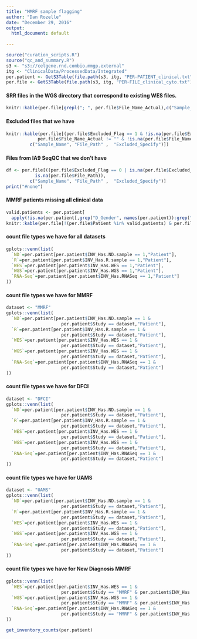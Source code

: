 ```yaml
---
title: "MMRF sample flagging"
author: "Dan Rozelle"
date: "December 29, 2016"
output:
  html_document: default
  
---
```

<style> 
table { 
    font-size: 70%; 
    border-spacing: 0px;
    border-collapse: collapse;
} 
</style>



```r
source("curation_scripts.R")
source("qc_and_summary.R")
s3 <- "s3://celgene.rnd.combio.mmgp.external"
itg <- "ClinicalData/ProcessedData/Integrated"
per.patient <- GetS3Table(file.path(s3, itg, "PER-PATIENT_clinical.txt"))
per.file <- GetS3Table(file.path(s3, itg, "PER-FILE_clinical_cyto.txt"))
```

#### SRR files in the WGS directory that correspond to existing WES files.
```r
knitr::kable(per.file[grepl("; ", per.file$File_Name_Actual),c("Sample_Name", "File_Name_Actual", "Sequencing_Type")])
```

#### Excluded files that we have 
```r
knitr::kable(per.file[(per.file$Excluded_Flag == 1 & !is.na(per.file$Excluded_Flag) & 
            per.file$File_Name_Actual != "" & !is.na(per.file$File_Name_Actual)),
         c("Sample_Name", "File_Path" ,  "Excluded_Specify")])
```

#### Files from IA9 SeqQC that we don't have
```r
df <- per.file[((per.file$Excluded_Flag == 0 | is.na(per.file$Excluded_Flag)) & 
           is.na(per.file$File_Path)),
         c("Sample_Name", "File_Path" ,  "Excluded_Specify")]
print("#none")
```

#### MMRF patients missing all clinical data
```r
valid.patients <- per.patient[
  apply(!is.na(per.patient[,grep("D_Gender", names(per.patient)):grep("^D_Best_Response$", names(per.patient))]), MARGIN = 1, any),"Patient"]
knitr::kable(per.file[!(per.file$Patient %in% valid.patients) & per.file$Study == "MMRF",c("Sample_Name", "File_Name_Actual", "Sequencing_Type")])
```

#### count file types we have for all datasets
```r
gplots::venn(list(
  `ND`=per.patient[per.patient$INV_Has.ND.sample == 1,"Patient"],
  `R`=per.patient[per.patient$INV_Has.R.sample == 1,"Patient"],
  `WES`=per.patient[per.patient$INV_Has.WES == 1,"Patient"],
  `WGS`=per.patient[per.patient$INV_Has.WGS == 1,"Patient"],
  `RNA-Seq`=per.patient[per.patient$INV_Has.RNASeq == 1,"Patient"]
))
```

#### count file types we have for MMRF
```r
dataset <- "MMRF"
gplots::venn(list(
  `ND`=per.patient[per.patient$INV_Has.ND.sample == 1 & 
                     per.patient$Study == dataset,"Patient"],
  `R`=per.patient[per.patient$INV_Has.R.sample == 1 & 
                     per.patient$Study == dataset,"Patient"],
  `WES`=per.patient[per.patient$INV_Has.WES == 1 & 
                     per.patient$Study == dataset,"Patient"],
  `WGS`=per.patient[per.patient$INV_Has.WGS == 1 & 
                     per.patient$Study == dataset,"Patient"],
  `RNA-Seq`=per.patient[per.patient$INV_Has.RNASeq == 1 & 
                     per.patient$Study == dataset,"Patient"]
))
```

#### count file types we have for DFCI
```r
dataset <- "DFCI"
gplots::venn(list(
  `ND`=per.patient[per.patient$INV_Has.ND.sample == 1 & 
                     per.patient$Study == dataset,"Patient"],
  `R`=per.patient[per.patient$INV_Has.R.sample == 1 & 
                     per.patient$Study == dataset,"Patient"],
  `WES`=per.patient[per.patient$INV_Has.WES == 1 & 
                     per.patient$Study == dataset,"Patient"],
  `WGS`=per.patient[per.patient$INV_Has.WGS == 1 & 
                     per.patient$Study == dataset,"Patient"],
  `RNA-Seq`=per.patient[per.patient$INV_Has.RNASeq == 1 & 
                     per.patient$Study == dataset,"Patient"]
))
```

#### count file types we have for UAMS
```r
dataset <- "UAMS"
gplots::venn(list(
  `ND`=per.patient[per.patient$INV_Has.ND.sample == 1 & 
                     per.patient$Study == dataset,"Patient"],
  `R`=per.patient[per.patient$INV_Has.R.sample == 1 & 
                     per.patient$Study == dataset,"Patient"],
  `WES`=per.patient[per.patient$INV_Has.WES == 1 & 
                     per.patient$Study == dataset,"Patient"],
  `WGS`=per.patient[per.patient$INV_Has.WGS == 1 & 
                     per.patient$Study == dataset,"Patient"],
  `RNA-Seq`=per.patient[per.patient$INV_Has.RNASeq == 1 & 
                     per.patient$Study == dataset,"Patient"]
))
```


#### count file types we have for New Diagnosis MMRF
```r

gplots::venn(list(
  `WES`=per.patient[per.patient$INV_Has.WES == 1 & 
                     per.patient$Study == "MMRF" & per.patient$INV_Has.ND.sample == 1,"Patient"],
  `WGS`=per.patient[per.patient$INV_Has.WGS == 1 & 
                     per.patient$Study == "MMRF" & per.patient$INV_Has.ND.sample == 1,"Patient"],
  `RNA-Seq`=per.patient[per.patient$INV_Has.RNASeq == 1 & 
                     per.patient$Study == "MMRF" & per.patient$INV_Has.ND.sample == 1,"Patient"]
))
```

```r
get_inventory_counts(per.patient)
```